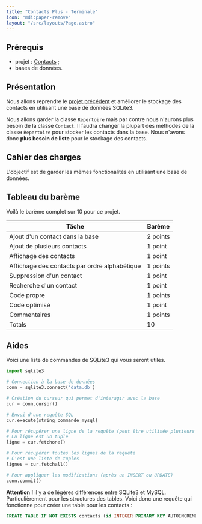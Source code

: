 ```yaml
---
title: "Contacts Plus - Terminale"
icon: "mdi:paper-remove"
layout: "/src/layouts/Page.astro"
---
```


## Prérequis

  * projet : [Contacts](contacts) ;
  * bases de données.

## Présentation

Nous allons reprendre le [projet précédent](/cours/listes/projet) et améliorer
le stockage des contacts en utilisant une base de données SQLite3.

Nous allons garder la classe `Repertoire` mais par contre nous n'aurons plus
besoin de la classe `Contact`. Il faudra changer la plupart des méthodes de la
classe `Repertoire` pour stocker les contacts dans la base. Nous n'avons donc
**plus besoin de liste** pour le stockage des contacts.

## Cahier des charges

L'objectif est de garder les mêmes fonctionalités en utilisant une base de
données.

## Tableau du barème

Voilà le barème complet sur 10 pour ce projet.

Tâche | Barème  
---|---  
Ajout d'un contact dans la base | 2 points  
Ajout de plusieurs contacts | 1 point  
Affichage des contacts | 1 point  
Affichage des contacts par ordre alphabétique | 1 points  
Suppression d'un contact | 1 point  
Recherche d'un contact | 1 point  
Code propre | 1 points  
Code optimisé | 1 point  
Commentaires | 1 points  
Totals | 10  
  
## Aides

Voici une liste de commandes de SQLite3 qui vous seront utiles.

```python
import sqlite3

# Connection à la base de données
conn = sqlite3.connect('data.db')

# Création du curseur qui permet d'interagir avec la base
cur = conn.cursor()

# Envoi d'une requête SQL
cur.execute(string_commande_mysql)

# Pour récupérer une ligne de la requête (peut être utilisée plusieurs fois)
# La ligne est un tuple
ligne = cur.fetchone()

# Pour récupérer toutes les lignes de la requête
# C'est une liste de tuples
lignes = cur.fetchall()

# Pour appliquer les modifications (après un INSERT ou UPDATE)
conn.commit()
```

**Attention !** il y a de légères différences entre SQLite3 et MySQL.
Particulièrement pour les structures des tables. Voici donc une requête qui
fonctionne pour créer une table pour les contacts :

```sql
CREATE TABLE IF NOT EXISTS contacts (id INTEGER PRIMARY KEY AUTOINCREMENT, nom TEXT, prenom TEXT, telephone INTEGER)
```